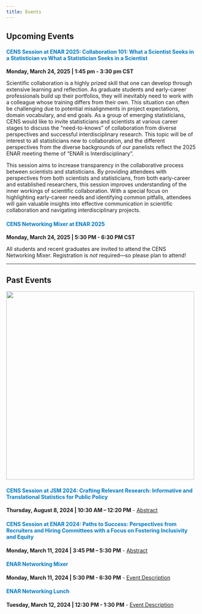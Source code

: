 ```yaml
---
title: Events
---
```


## Upcoming Events

::: {style="color: #007ac2;"}
#### CENS Session at ENAR 2025: Collaboration 101: What a Scientist Seeks in a Statistician vs What a Statistician Seeks in a Scientist
:::

**Monday, March 24, 2025 \| 1:45 pm - 3:30 pm CST**

Scientific collaboration is a highly prized skill that one can develop through extensive learning and reflection. As graduate students and early-career professionals build up their portfolios, they will inevitably need to work with a colleague whose training differs from their own. This situation can often be challenging due to potential misalignments in project expectations, domain vocabulary, and end goals. As a group of emerging statisticians, CENS would like to invite statisticians and scientists at various career stages to discuss the “need-to-knows” of collaboration from diverse perspectives and successful interdisciplinary research. This topic will be of interest to all statisticians new to collaboration, and the different perspectives from the diverse backgrounds of our panelists reflect the 2025 ENAR meeting theme of “ENAR is Interdisciplinary”.

This session aims to increase transparency in the collaborative process between scientists and statisticians. By providing attendees with perspectives from both scientists and statisticians, from both early-career and established researchers, this session improves understanding of the inner workings of scientific collaboration. With a special focus on highlighting early-career needs and identifying common pitfalls, attendees will gain valuable insights into effective communication in scientific collaboration and navigating interdisciplinary projects. 


::: {style="color: #007ac2;"}
#### CENS Networking Mixer at ENAR 2025
:::

**Monday, March 24, 2025 \| 5:30 PM - 6:30 PM CST**

All students and recent graduates are invited to attend the CENS Networking Mixer. Registration is *not* required---so please plan to attend!

------------------------------------------------------------------------

## Past Events

![](past-events.gif){style="margin-right: 15px;" width="500"}


::: {style="color: #007ac2;"}
#### CENS Session at JSM 2024: Crafting Relevant Research: Informative and Translational Statistics for Public Policy
:::

**Thursday, August 8, 2024 \| 10:30 AM -- 12:20 PM** - [Abstract](abstracts/jsm24.qmd)


::: {style="color: #007ac2;"}
#### CENS Session at ENAR 2024: Paths to Success: Perspectives from Recruiters and Hiring Committees with a Focus on Fostering Inclusivity and Equity
:::

**Monday, March 11, 2024 \| 3:45 PM -- 5:30 PM** - [Abstract](abstracts/enar24.qmd)

::: {style="color: #007ac2;"}
#### ENAR Networking Mixer
:::

**Monday, March 11, 2024 \| 5:30 PM - 6:30 PM** - [Event Description](abstracts/mixer.qmd)

::: {style="color: #007ac2;"}
#### ENAR Networking Lunch
:::

**Tuesday, March 12, 2024 \| 12:30 PM - 1:30 PM**  - [Event Description](abstracts/networking_lunch.qmd)


